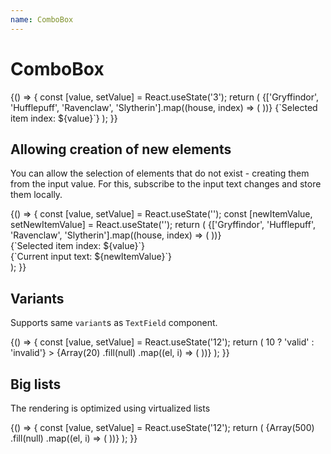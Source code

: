 ```yaml
---
name: ComboBox
---
```



# ComboBox

<Playground>
  {() => {
    const [value, setValue] = React.useState('3');
    return (
      <Box css={{ p: '$8', bc: '$surfaceStill' }}>
        <Flex space="md" css={{ width: '$56' }}>
          <ComboBox placeholder="Hufflepuff" label="The House you were sorted to" value={value} onChange={setValue}>
            {['Gryffindor', 'Hufflepuff', 'Ravenclaw', 'Slytherin'].map((house, index) => (
              <ComboBox.Item value={`${index + 1}`} label={house} key={index} />
            ))}
          </ComboBox>
          <Text>{`Selected item index: ${value}`}</Text>
        </Flex>
      </Box>
    );
  }}
</Playground>

## Allowing creation of new elements

You can allow the selection of elements that do not exist - creating them from the input value. For this, subscribe to the input text changes and store them locally.

<Playground>
  {() => {
    const [value, setValue] = React.useState('');
    const [newItemValue, setNewItemValue] = React.useState('');
    return (
      <Box css={{ p: '$8', bc: '$surfaceStill' }}>
        <Flex space="md" css={{ width: '$40' }}>
          <ComboBox
            placeholder="Hufflepuff"
            label="The House you were sorted to"
            value={value}
            onChange={setValue}
            onInputChange={setNewItemValue}
            hint={value || value === '' ? '' : 'New item will be created'}
          >
            {['Gryffindor', 'Hufflepuff', 'Ravenclaw', 'Slytherin'].map((house, index) => (
              <ComboBox.Item value={`${index + 1}`} label={house} key={index} />
            ))}
          </ComboBox>
          <Flex>
            <div>{`Selected item index: ${value}`}</div>
            <div>{`Current input text: ${newItemValue}`}</div>
          </Flex>
        </Flex>
      </Box>
    );
  }}
</Playground>

## Variants

Supports same `variant`s as `TextField` component.

<Playground>
  {() => {
    const [value, setValue] = React.useState('12');
    return (
      <Box css={{ p: '$8', bc: '$surfaceStill' }}>
        <Flex space="md" css={{ width: '$40' }} cross="stretch">
          <ComboBox
            label="Item index"
            variant="underlined"
            placeholder="1 number"
            validity={Number(value) > 10 ? 'valid' : 'invalid'}
          >
            {Array(20)
              .fill(null)
              .map((el, i) => (
                <ComboBox.Item key={i} value={`${i + 1}`} label={`Item ${i + 1}`} />
              ))}
          </ComboBox>
        </Flex>
      </Box>
    );
  }}
</Playground>

## Big lists

The rendering is optimized using virtualized lists

<Playground>
  {() => {
    const [value, setValue] = React.useState('12');
    return (
      <Box css={{ p: '$8', bc: '$surfaceStill' }}>
        <Flex space="md" css={{ width: '$40' }} cross="stretch">
          <ComboBox label="Item index" placeholder="1 number" value={value} onChange={setValue}>
            {Array(500)
              .fill(null)
              .map((el, i) => (
                <ComboBox.Item key={i} value={`${i + 1}`} label={`Item ${i + 1}`} />
              ))}
          </ComboBox>
        </Flex>
      </Box>
    );
  }}
</Playground>
